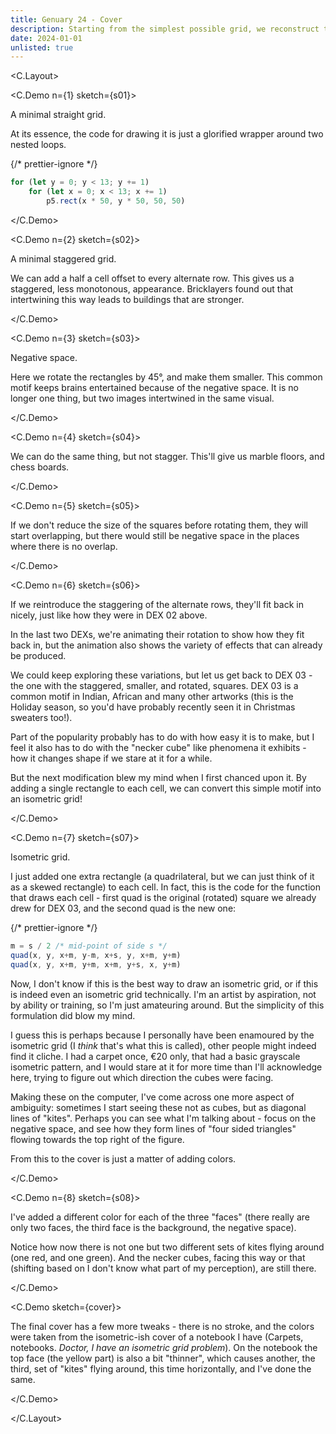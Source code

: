 ```yaml
---
title: Genuary 24 - Cover
description: Starting from the simplest possible grid, we reconstruct the colorful isometric grid that forms the cover of my Genuary 2024 experiments.
date: 2024-01-01
unlisted: true
---
```



<C.Layout>

<C.Demo n={1} sketch={s01}>

A minimal straight grid.

At its essence, the code for drawing it is just a glorified wrapper around two
nested loops.

{/* prettier-ignore */}
```typescript
for (let y = 0; y < 13; y += 1)
    for (let x = 0; x < 13; x += 1)
        p5.rect(x * 50, y * 50, 50, 50)
```

</C.Demo>

<C.Demo n={2} sketch={s02}>

A minimal staggered grid.

We can add a half a cell offset to every alternate row. This gives us a
staggered, less monotonous, appearance. Bricklayers found out that intertwining
this way leads to buildings that are stronger.

</C.Demo>

<C.Demo n={3} sketch={s03}>

Negative space.

Here we rotate the rectangles by 45°, and make them smaller. This common motif
keeps brains entertained because of the negative space. It is no longer one
thing, but two images intertwined in the same visual.

</C.Demo>

<C.Demo n={4} sketch={s04}>

We can do the same thing, but not stagger. This'll give us marble floors, and
chess boards.

</C.Demo>

<C.Demo n={5} sketch={s05}>

If we don't reduce the size of the squares before rotating them, they will start
overlapping, but there would still be negative space in the places where there
is no overlap.

</C.Demo>

<C.Demo n={6} sketch={s06}>

If we reintroduce the staggering of the alternate rows, they'll fit back in
nicely, just like how they were in DEX 02 above.

In the last two DEXs, we're animating their rotation to show how they fit back
in, but the animation also shows the variety of effects that can already be
produced.

We could keep exploring these variations, but let us get back to DEX 03 - the
one with the staggered, smaller, and rotated, squares. DEX 03 is a common motif
in Indian, African and many other artworks (this is the Holiday season, so you'd
have probably recently seen it in Christmas sweaters too!).

Part of the popularity probably has to do with how easy it is to make, but I
feel it also has to do with the "necker cube" like phenomena it exhibits - how
it changes shape if we stare at it for a while.

But the next modification blew my mind when I first chanced upon it. By adding a
single rectangle to each cell, we can convert this simple motif into an
isometric grid!

</C.Demo>

<C.Demo n={7} sketch={s07}>

Isometric grid.

I just added one extra rectangle (a quadrilateral, but we can just think of it
as a skewed rectangle) to each cell. In fact, this is the code for the function
that draws each cell - first quad is the original (rotated) square we already
drew for DEX 03, and the second quad is the new one:

{/* prettier-ignore */}
```typescript
m = s / 2 /* mid-point of side s */
quad(x, y, x+m, y-m, x+s, y, x+m, y+m)
quad(x, y, x+m, y+m, x+m, y+s, x, y+m)
```

Now, I don't know if this is the best way to draw an isometric grid, or if this
is indeed even an isometric grid technically. I'm an artist by aspiration, not
by ability or training, so I'm just amateuring around. But the simplicity of
this formulation did blow my mind.

I guess this is perhaps because I personally have been enamoured by the
isometric grid (I _think_ that's what this is called), other people might indeed
find it cliche. I had a carpet once, €20 only, that had a basic grayscale
isometric pattern, and I would stare at it for more time than I'll acknowledge
here, trying to figure out which direction the cubes were facing.

Making these on the computer, I've come across one more aspect of ambiguity:
sometimes I start seeing these not as cubes, but as diagonal lines of "kites".
Perhaps you can see what I'm talking about - focus on the negative space, and
see how they form lines of "four sided triangles" flowing towards the top right
of the figure.

From this to the cover is just a matter of adding colors.

</C.Demo>

<C.Demo n={8} sketch={s08}>

I've added a different color for each of the three "faces" (there really are
only two faces, the third face is the background, the negative space).

Notice how now there is not one but two different sets of kites flying around
(one red, and one green). And the necker cubes, facing this way or that
(shifting based on I don't know what part of my perception), are still there.

</C.Demo>

<C.Demo sketch={cover}>

The final cover has a few more tweaks - there is no stroke, and the colors were
taken from the isometric-ish cover of a notebook I have (Carpets, notebooks.
_Doctor, I have an isometric grid problem_). On the notebook the top face (the
yellow part) is also a bit "thinner", which causes another, the third, set of
"kites" flying around, this time horizontally, and I've done the same.

</C.Demo>

</C.Layout>
